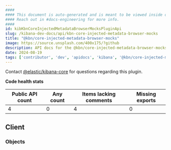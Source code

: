 ```yaml
---
####
#### This document is auto-generated and is meant to be viewed inside our experimental, new docs system.
#### Reach out in #docs-engineering for more info.
####
id: kibKbnCoreInjectedMetadataBrowserMocksPluginApi
slug: /kibana-dev-docs/api/kbn-core-injected-metadata-browser-mocks
title: "@kbn/core-injected-metadata-browser-mocks"
image: https://source.unsplash.com/400x175/?github
description: API docs for the @kbn/core-injected-metadata-browser-mocks plugin
date: 2024-08-19
tags: ['contributor', 'dev', 'apidocs', 'kibana', '@kbn/core-injected-metadata-browser-mocks']
---
```




Contact [@elastic/kibana-core](https://github.com/orgs/elastic/teams/kibana-core) for questions regarding this plugin.

**Code health stats**

| Public API count  | Any count | Items lacking comments | Missing exports |
|-------------------|-----------|------------------------|-----------------|
| 4 | 0 | 4 | 0 |

## Client

### Objects
<DocDefinitionList data={kbnCoreInjectedMetadataBrowserMocksObj.client.objects}/>

